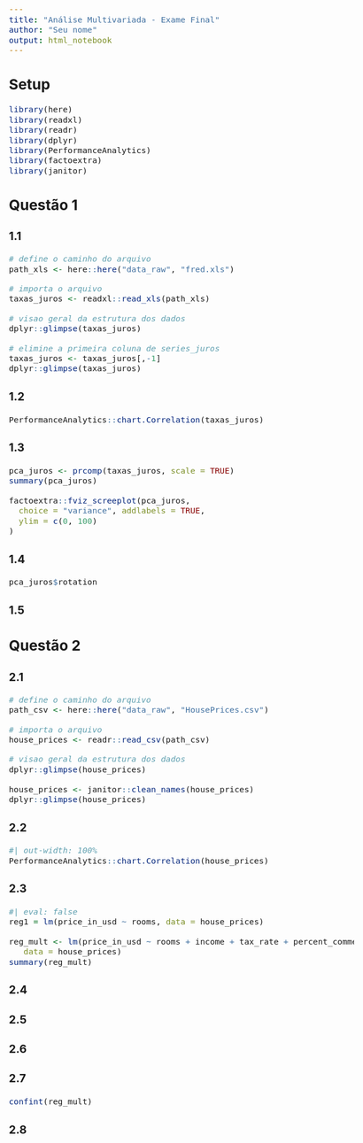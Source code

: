 ```yaml
---
title: "Análise Multivariada - Exame Final"
author: "Seu nome"
output: html_notebook
---
```


<style type="text/css">
  body{
  font-size: 13pt;
  text-align: justify
      }
</style>


## Setup

```r
library(here)
library(readxl)
library(readr)
library(dplyr)
library(PerformanceAnalytics)
library(factoextra)
library(janitor)
```


## Questão 1


### 1.1

```r
# define o caminho do arquivo
path_xls <- here::here("data_raw", "fred.xls")

# importa o arquivo
taxas_juros <- readxl::read_xls(path_xls)

# visao geral da estrutura dos dados
dplyr::glimpse(taxas_juros)

# elimine a primeira coluna de series_juros
taxas_juros <- taxas_juros[,-1]
dplyr::glimpse(taxas_juros)
```



### 1.2

```r
PerformanceAnalytics::chart.Correlation(taxas_juros)
```


### 1.3

```r
pca_juros <- prcomp(taxas_juros, scale = TRUE)
summary(pca_juros)
```

```r
factoextra::fviz_screeplot(pca_juros,
  choice = "variance", addlabels = TRUE,
  ylim = c(0, 100)
)
```



### 1.4

```r
pca_juros$rotation
```


### 1.5



## Questão 2


### 2.1

```r
# define o caminho do arquivo
path_csv <- here::here("data_raw", "HousePrices.csv")

# importa o arquivo
house_prices <- readr::read_csv(path_csv)

# visao geral da estrutura dos dados
dplyr::glimpse(house_prices)
```

```r
house_prices <- janitor::clean_names(house_prices)
dplyr::glimpse(house_prices)
```


### 2.2

```r
#| out-width: 100%
PerformanceAnalytics::chart.Correlation(house_prices)
```



### 2.3

```r
#| eval: false
reg1 = lm(price_in_usd ~ rooms, data = house_prices) 
```


```r
reg_mult <- lm(price_in_usd ~ rooms + income + tax_rate + percent_commercial,
   data = house_prices) 
summary(reg_mult)
```

### 2.4



### 2.5



### 2.6



### 2.7

```r
confint(reg_mult)
```



### 2.8





